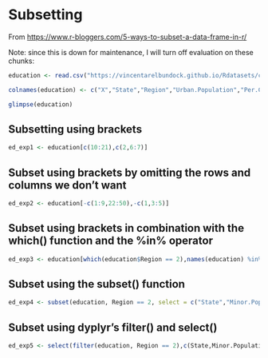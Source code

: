 # Subsetting {#subset}

From <https://www.r-bloggers.com/5-ways-to-subset-a-data-frame-in-r/>

Note: since this is down for maintenance, I will turn off evaluation on these chunks: 

```r
education <- read.csv("https://vincentarelbundock.github.io/Rdatasets/csv/robustbase/education.csv", stringsAsFactors = FALSE)

colnames(education) <- c("X","State","Region","Urban.Population","Per.Capita.Income","Minor.Population","Education.Expenditures")

glimpse(education)

```

## Subsetting using brackets

```r

ed_exp1 <- education[c(10:21),c(2,6:7)]

```

## Subset using brackets by omitting the rows and columns we don’t want

```r
ed_exp2 <- education[-c(1:9,22:50),-c(1,3:5)]
```

## Subset using brackets in combination with the which() function and the %in% operator

```r
ed_exp3 <- education[which(education$Region == 2),names(education) %in% c("State","Minor.Population","Education.Expenditures")]
```

## Subset using the subset() function

```r
ed_exp4 <- subset(education, Region == 2, select = c("State","Minor.Population","Education.Expenditures"))
```

## Subset using dyplyr's filter() and select()

```r
ed_exp5 <- select(filter(education, Region == 2),c(State,Minor.Population:Education.Expenditures))
```



